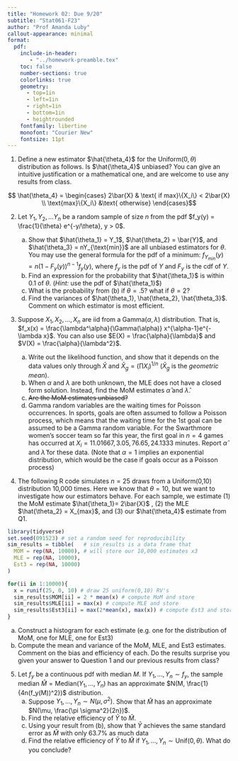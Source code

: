 ```yaml
---
title: "Homework 02: Due 9/20"
subtitle: "Stat061-F23"
author: "Prof Amanda Luby"
callout-appearance: minimal
format:
  pdf:
    include-in-header: 
       - "../homework-preamble.tex"
    toc: false
    number-sections: true
    colorlinks: true
    geometry:
      - top=1in
      - left=1in
      - right=1in
      - bottom=1in
      - heightrounded
    fontfamily: libertine
    monofont: "Courier New"
    fontsize: 11pt
---
```


1. Define a new estimator $\hat{\theta_4}$ for the Uniform($0, \theta$) distribution as follows. Is $\hat{\theta_4}$ unbiased? You can give an intuitive justification or a mathematical one, and are welcome to use any results from class. 

  $$ \hat{\theta_4} = 
\begin{cases} 
2\bar{X} & \text{ if max}\{X_i\} < 2\bar{X} \\
\text{max}\{X_i\} &\text{ otherwise}
\end{cases}$$


2. Let $Y_1, Y_2, ... Y_n$ be a random sample of size $n$ from the pdf $f_y(y) = \frac{1}{\theta} e^{-y/\theta}, y > 0$. 

   (a) Show that $\hat{\theta_1} = Y_1$, $\hat{\theta_2} = \bar{Y}$, and $\hat{\theta_3} = nY_{\text{min}}$ are all unbiased estimators for $\theta$. You may use the general formula for the pdf of a minimum: $f_{Y_{min}}(y) = n (1-F_y(y))^{n-1}f_y(y)$, where $f_y$ is the pdf of $Y$ and $F_y$ is the cdf of $Y$. 
   (b) Find an expression for the probability that $\hat{\theta_1}$ is within $0.1$ of $\theta$. (*Hint:* use the pdf of $\hat{\theta_1}$)
   (c) What is the probability from (b) if $\theta = .5$? what if $\theta =2$?
   (c) Find the variances of $\hat{\theta_1}, \hat{\theta_2}, \hat{\theta_3}$. Comment on which estimator is most efficient. 

3. Suppose $X_1, X_2, ..., X_n$ are iid from a Gamma($\alpha, \lambda$) distribution. That is, $f_x(x) = \frac{\lambda^\alpha}{\Gamma(\alpha)} x^{\alpha-1}e^{-\lambda x}$. You can also use $E(X) = \frac{\alpha}{\lambda}$ and $V(X) = \frac{\alpha}{\lambda^2}$.  
   (a) Write out the likelihood function, and show that it depends on the data values only through $\bar{X}$ and $\bar{X}_g = (\prod X_i)^{1/n}$ ($\bar{X}_g$ is the *geometric mean*). 
   (b) When $\alpha$ and $\lambda$ are both unknown, the MLE does not have a closed form solution. Instead, find the MoM estimates $\hat{\alpha}$ and $\hat{\lambda}$. 
   (c) ~~Are the MoM estimates unbiased?~~
   (d) Gamma random variables are the waiting times for Poisson occurrences. In sports, goals are often assumed to follow a Poisson process, which means that the waiting time for the 1st goal can be assumed to be a Gamma random variable. For the Swarthmore women's soccer team so far this year, the first goal in $n=4$ games has occurred at $X_i = 11.01667, 3.05, 76.65, 24.1333$ minutes. Report $\hat{\alpha}$ and $\hat{\lambda}$ for these data. (Note that $\alpha=1$ implies an exponential distribution, which would be the case if goals occur as a Poisson process)


4. The following R code simulates $n=25$ draws from a Uniform(0,10) distribution 10,000 times. Here we know that $\theta=10$, but we want to investigate how our estimators behave. For each sample, we estimate (1) the MoM estimate $\hat{\theta_1}= 2\bar{X}$ , (2) the MLE $\hat{\theta_2} = X_{max}$, and (3) our $\hat{\theta_4}$ estimate from Q1. 

```r
library(tidyverse)
set.seed(091523) # set a random seed for reproducibility
sim_results = tibble(   # sim_results is a data frame that 
  MOM = rep(NA, 10000), # will store our 10,000 estimates x3
  MLE = rep(NA, 10000),
  Est3 = rep(NA, 10000)
)

for(ii in 1:10000){
  x = runif(25, 0, 10) # draw 25 uniform(0,10) RV's
  sim_results$MOM[ii] = 2 * mean(x) # compute MoM and store 
  sim_results$MLE[ii] = max(x) # compute MLE and store 
  sim_results$Est3[ii] = max(2*mean(x), max(x)) # compute Est3 and store 
}
```

   (a) Construct a histogram for each estimate (e.g. one for the distribution of MoM, one for MLE, one for Est3)
   (b) Compute the mean and variance of the MoM, MLE, and Est3 estimates. Comment on the bias and efficiency of each. Do the results surprise you given your answer to Question 1 and our previous results from class? 

5. Let $f_y$ be a continuous pdf with median $M$. If $Y_1, ..., Y_n \sim f_y$, the sample median $\hat{M} = \text{Median}(Y_1, ..., Y_n)$ has an approximate $N(M, \frac{1}{4n(f_y(M))^2})$  distribution. 
    (a) Suppose $Y_1, ..., Y_n \sim N(\mu, \sigma^2)$. Show that $\hat{M}$ has an approximate $N(\mu, \frac{\pi \sigma^2}{2n})$. 
    (b) Find the relative efficiency of $\bar{Y}$ to $\hat{M}$. 
    (c) Using your result from (b), show that $\bar{Y}$ achieves the same standard error as $\hat{M}$ with only 63.7% as much data
    (d) Find the relative efficiency of $\bar{Y}$ to $\hat{M}$ if $Y_1, ..., Y_n \sim \text{Unif}(0, \theta)$. What do you conclude? 
